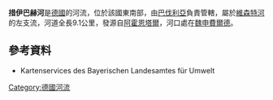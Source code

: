 {{Onesource|time=2020-12-19T08:11:40+00:00}}
{{Coord|49|50|34.6|N|11|20|51.2|E|display=title}}

'''措伊巴赫河'''是[[德國|德國]]的河流，位於該國東南部，由[[巴伐利亞|巴伐利亞]]負責管轄，屬於[[維森特河|維森特河]]的左支流，河道全長9.1公里，發源自[[阿霍恩塔爾|阿霍恩塔爾]]，河口處在[[魏申費爾德|魏申費爾德]]。

==參考資料==
*  Kartenservices des Bayerischen Landesamtes für Umwelt

{{Germany-geo-stub}}
[[Category:德國河流|Category:德國河流]]
